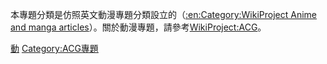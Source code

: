 本專題分類是仿照英文動漫專題分類設立的（[[:en:Category:WikiProject_Anime_and_manga_articles|:en:Category:WikiProject Anime and manga articles]]）。關於動漫專題，請參考[[WikiProject:ACG|WikiProject:ACG]]。
{{CategoryTOC}}

[[Category:藝術與休閒專題|動]]
[[Category:ACG專題|Category:ACG專題]]